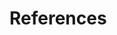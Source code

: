 # References {-}

<!--
To remove the indentation of the first entry.
-->
\noindent

<!--
To create a hanging indent and spacing between entries.  These three lines may need to be removed for styles that don't require the hanging indent.
-->

\setlength{\parindent}{-0.5cm}
\setlength{\leftskip}{0.5cm}
\setlength{\parskip}{8pt}

<div id="refs"></div>

<!--
Restore to defaults
-->

\indent
\setlength{\parindent}{17pt}
\setlength{\leftskip}{0pt}
\setlength{\parskip}{0pt}

\newpage
